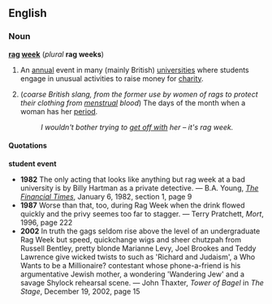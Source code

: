==English==

===Noun===

'''[[rag]] [[week]]''' (''plural'' '''rag weeks''')

# {{UK}} An [[annual]] event in many (mainly British) [[university|universities]] where students engage in unusual activities to raise money for [[charity]].
# (''coarse British slang, from the former use by women of rags to protect their clothing from [[menstrual]] blood'') The days of the month when a woman has her [[period]].
#:''I wouldn't bother trying to [[get off with]] her &ndash; it's rag week.''

====Quotations====
'''student event'''
*'''1982''' The only acting that looks like anything but rag week at a bad university is by Billy Hartman as a private detective. &mdash; B.A. Young, ''[[w:The Financial Times|The Financial Times]]'', January 6, 1982, section 1, page 9
*'''1987''' Worse than that, too, during Rag Week when the drink flowed quickly and the privy seemes too far to stagger. &mdash; Terry Pratchett, ''Mort'', 1996, page 222
*'''2002''' In truth the gags seldom rise above the level of an undergraduate Rag Week but speed, quickchange wigs and sheer chutzpah from Russell Bentley, pretty blonde Marianne Levy, Joel Brookes and Teddy Lawrence give wicked twists to such as 'Richard and Judaism', a Who Wants to be a Millionaire? contestant whose phone-a-friend is his argumentative Jewish mother, a wondering 'Wandering Jew' and a savage Shylock rehearsal scene. &mdash; John Thaxter, ''Tower of Bagel'' in ''The Stage'', December 19, 2002, page 15